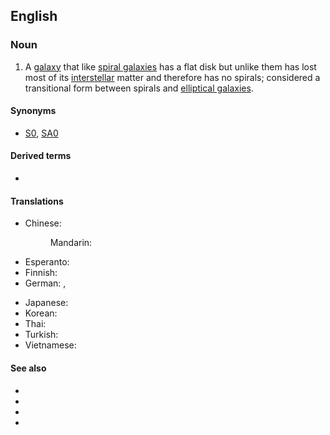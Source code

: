 ==English==

===Noun===
{{wikipedia}}
{{en-noun|lenticular galaxies}}

# {{lb|en|galaxy}} A [[galaxy]] that like [[spiral galaxy|spiral galaxies]] has a flat disk but unlike them has lost most of its [[interstellar]] matter and therefore has no spirals; considered a transitional form between spirals and [[elliptical galaxy|elliptical galaxies]].

====Synonyms====
* [[S0]], [[SA0]]

====Derived terms====
* {{l|en|barred lenticular galaxy}}

====Translations====
{{trans-top|galaxy that has flat disk but has lost most of its interstellar matter}}
* Chinese:
*: Mandarin: {{t|cmn|透鏡狀星系|tr=tòujìngzhuàng xīngxì}}
* Esperanto: {{t|eo|lensosimila galaksio}}
* Finnish: {{t|fi|[[linssimäinen]] [[galaksi]]}}
* German: {{t|de|lentikuläre Galaxie|f}}, {{t|de|linsenförmige Galaxie|f}}
{{trans-mid}}
* Japanese: {{t|ja|レンズ状銀河|tr=renzujō ginga}}
* Korean: {{t|ko|렌즈형은하}}
* Thai: {{t|th|ดาราจักรชนิดลูกสะบ้า|tr=daa-raa-jàk chá-nít lûuk-sà-bâa}}
* Turkish: {{t|tr|merceksi galaksi}}
* Vietnamese: {{t|vi|thiên hà hình hạt đậu}}
{{trans-bottom}}

====See also====
* {{l|en|elliptical galaxy}}
* {{l|en|spiral galaxy}}
* {{l|en|barred spiral galaxy}}
* {{l|en|irregular galaxy}}